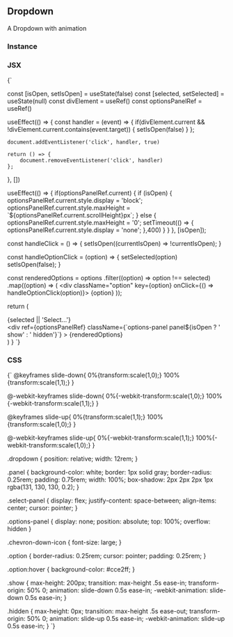 <!-- Dropdown-MDX-Documentation.mdx -->




## Dropdown

A Dropdown with animation

### Instance
<Calculator />

### JSX
<SyntaxHighlighter language="jsx" style={okaidia}>
  {`
 
  const [isOpen, setIsOpen] = useState(false)
  const [selected, setSelected] = useState(null)
  const divElement = useRef()
  const optionsPanelRef = useRef()
 
  useEffect(() => {
    const handler = (event) => {
      if(divElement.current && !divElement.current.contains(event.target)) {
        setIsOpen(false)
      }
    };
     
    document.addEventListener('click', handler, true)
 
    return () => {
        document.removeEventListener('click', handler)
    };
  }, [])
 
  useEffect(() => {
    if(optionsPanelRef.current) {
      if (isOpen) {
        optionsPanelRef.current.style.display = 'block';
        optionsPanelRef.current.style.maxHeight = \`$\{optionsPanelRef.current.scrollHeight}px\`;
      } else {
        optionsPanelRef.current.style.maxHeight = '0';
        setTimeout(() => {
          optionsPanelRef.current.style.display = 'none';
        },400)
      }
    }
  }, [isOpen]);
 
  const handleClick = () => {
    setIsOpen((currentIsOpen) => !currentIsOpen);
  }
 
  const handleOptionClick = (option) => {
    setSelected(option)
    setIsOpen(false);
  }
 
  const renderedOptions = options
    .filter((option) => option !== selected)
    .map((option) => (
      <div className="option" key={option} onClick={() => handleOptionClick(option)}>
        {option}
      </div>
    ));
 
  return (
    <div ref={divElement} className="dropdown">
        <div
            className="select-panel panel" 
            onClick={handleClick}
        >
            {selected || 'Select...'}
            <GoChevronDown className="chevron-down-icon"/>
        </div>
        <div ref={optionsPanelRef} className={\`options-panel panel$\{isOpen ? ' show' : ' hidden'}\`} >
          {renderedOptions}
        </div>
    </div>
  )
}
  `}
</SyntaxHighlighter>

### CSS
<SyntaxHighlighter language="css" style={okaidia}>
  {`
@keyframes slide-down{
  0%{transform:scale(1,0);}
  100%{transform:scale(1,1);}
}
 
@-webkit-keyframes slide-down{
  0%{-webkit-transform:scale(1,0);}
  100%{-webkit-transform:scale(1,1);}
}
 
@keyframes slide-up{
  0%{transform:scale(1,1);}
  100%{transform:scale(1,0);}
}
 
@-webkit-keyframes slide-up{
  0%{-webkit-transform:scale(1,1);}
  100%{-webkit-transform:scale(1,0);}
}
 
.dropdown {
  position: relative;
  width: 12rem;
}
 
.panel {
  background-color: white;
  border: 1px solid gray;
  border-radius: 0.25rem;
  padding: 0.75rem;
  width: 100%;
  box-shadow: 2px 2px 2px 1px rgba(131, 130, 130, 0.2);
}
 
.select-panel {
  display: flex;
  justify-content: space-between;
  align-items: center;
  cursor: pointer;
}
 
.options-panel {
  display: none;
  position: absolute;
  top: 100%;
  overflow: hidden
}
 
.chevron-down-icon {
  font-size: large;
}
 
.option {
  border-radius: 0.25rem;
  cursor: pointer;
  padding: 0.25rem;
}
 
.option:hover {
  background-color: #cce2ff;
}
 
.show {
  max-height: 200px;
  transition: max-height .5s ease-in;
  transform-origin: 50% 0;
  animation: slide-down 0.5s ease-in;
  -webkit-animation: slide-down 0.5s ease-in;
}
 
.hidden {
  max-height: 0px;
  transition: max-height .5s ease-out;
  transform-origin: 50% 0;
  animation: slide-up 0.5s ease-in;
  -webkit-animation: slide-up 0.5s ease-in;
}
  `}
</SyntaxHighlighter>